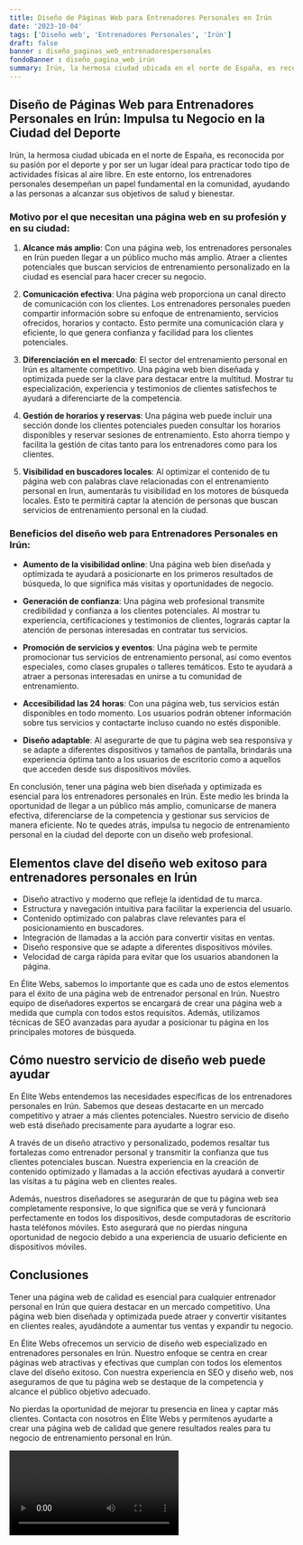 ```yaml
---
title: Diseño de Páginas Web para Entrenadores Personales en Irún
date: '2023-10-04'
tags: ['Diseño web', 'Entrenadores Personales', 'Irún']
draft: false
banner : diseño_paginas_web_entrenadorespersonales
fondoBanner : diseño_pagina_web_irún
summary: Irún, la hermosa ciudad ubicada en el norte de España, es reconocida por su pasión por el deporte y por ser un lugar ideal para practicar todo tipo de actividades físicas al aire libre. En este entorno, los entrenadores personales desempeñan un papel fundamental en la comunidad, ayudando a las personas a alcanzar sus objetivos de salud y bienestar.
---
```


## Diseño de Páginas Web para Entrenadores Personales en Irún: Impulsa tu Negocio en la Ciudad del Deporte

Irún, la hermosa ciudad ubicada en el norte de España, es reconocida por su pasión por el deporte y por ser un lugar ideal para practicar todo tipo de actividades físicas al aire libre. En este entorno, los entrenadores personales desempeñan un papel fundamental en la comunidad, ayudando a las personas a alcanzar sus objetivos de salud y bienestar.

### Motivo por el que necesitan una página web en su profesión y en su ciudad:

1. **Alcance más amplio**: Con una página web, los entrenadores personales en Irún pueden llegar a un público mucho más amplio. Atraer a clientes potenciales que buscan servicios de entrenamiento personalizado en la ciudad es esencial para hacer crecer su negocio.

2. **Comunicación efectiva**: Una página web proporciona un canal directo de comunicación con los clientes. Los entrenadores personales pueden compartir información sobre su enfoque de entrenamiento, servicios ofrecidos, horarios y contacto. Esto permite una comunicación clara y eficiente, lo que genera confianza y facilidad para los clientes potenciales.

3. **Diferenciación en el mercado**: El sector del entrenamiento personal en Irún es altamente competitivo. Una página web bien diseñada y optimizada puede ser la clave para destacar entre la multitud. Mostrar tu especialización, experiencia y testimonios de clientes satisfechos te ayudará a diferenciarte de la competencia.

4. **Gestión de horarios y reservas**: Una página web puede incluir una sección donde los clientes potenciales pueden consultar los horarios disponibles y reservar sesiones de entrenamiento. Esto ahorra tiempo y facilita la gestión de citas tanto para los entrenadores como para los clientes.

5. **Visibilidad en buscadores locales**: Al optimizar el contenido de tu página web con palabras clave relacionadas con el entrenamiento personal en Irun, aumentarás tu visibilidad en los motores de búsqueda locales. Esto te permitirá captar la atención de personas que buscan servicios de entrenamiento personal en la ciudad.

### Beneficios del diseño web para Entrenadores Personales en Irún:

- **Aumento de la visibilidad online**: Una página web bien diseñada y optimizada te ayudará a posicionarte en los primeros resultados de búsqueda, lo que significa más visitas y oportunidades de negocio.

- **Generación de confianza**: Una página web profesional transmite credibilidad y confianza a los clientes potenciales. Al mostrar tu experiencia, certificaciones y testimonios de clientes, lograrás captar la atención de personas interesadas en contratar tus servicios.

- **Promoción de servicios y eventos**: Una página web te permite promocionar tus servicios de entrenamiento personal, así como eventos especiales, como clases grupales o talleres temáticos. Esto te ayudará a atraer a personas interesadas en unirse a tu comunidad de entrenamiento.

- **Accesibilidad las 24 horas**: Con una página web, tus servicios están disponibles en todo momento. Los usuarios podrán obtener información sobre tus servicios y contactarte incluso cuando no estés disponible.

- **Diseño adaptable**: Al asegurarte de que tu página web sea responsiva y se adapte a diferentes dispositivos y tamaños de pantalla, brindarás una experiencia óptima tanto a los usuarios de escritorio como a aquellos que acceden desde sus dispositivos móviles.

En conclusión, tener una página web bien diseñada y optimizada es esencial para los entrenadores personales en Irún. Este medio les brinda la oportunidad de llegar a un público más amplio, comunicarse de manera efectiva, diferenciarse de la competencia y gestionar sus servicios de manera eficiente. No te quedes atrás, impulsa tu negocio de entrenamiento personal en la ciudad del deporte con un diseño web profesional.

<GifSeo />

<Cta />

## Elementos clave del diseño web exitoso para entrenadores personales en Irún

- Diseño atractivo y moderno que refleje la identidad de tu marca.
- Estructura y navegación intuitiva para facilitar la experiencia del usuario.
- Contenido optimizado con palabras clave relevantes para el posicionamiento en buscadores.
- Integración de llamadas a la acción para convertir visitas en ventas.
- Diseño responsive que se adapte a diferentes dispositivos móviles.
- Velocidad de carga rápida para evitar que los usuarios abandonen la página.

En Élite Webs, sabemos lo importante que es cada uno de estos elementos para el éxito de una página web de entrenador personal en Irún. Nuestro equipo de diseñadores expertos se encargará de crear una página web a medida que cumpla con todos estos requisitos. Además, utilizamos técnicas de SEO avanzadas para ayudar a posicionar tu página en los principales motores de búsqueda.

## Cómo nuestro servicio de diseño web puede ayudar

En Élite Webs entendemos las necesidades específicas de los entrenadores personales en Irún. Sabemos que deseas destacarte en un mercado competitivo y atraer a más clientes potenciales. Nuestro servicio de diseño web está diseñado precisamente para ayudarte a lograr eso.

A través de un diseño atractivo y personalizado, podemos resaltar tus fortalezas como entrenador personal y transmitir la confianza que tus clientes potenciales buscan. Nuestra experiencia en la creación de contenido optimizado y llamadas a la acción efectivas ayudará a convertir las visitas a tu página web en clientes reales.

Además, nuestros diseñadores se asegurarán de que tu página web sea completamente responsive, lo que significa que se verá y funcionará perfectamente en todos los dispositivos, desde computadoras de escritorio hasta teléfonos móviles. Esto asegurará que no pierdas ninguna oportunidad de negocio debido a una experiencia de usuario deficiente en dispositivos móviles.

## Conclusiones

Tener una página web de calidad es esencial para cualquier entrenador personal en Irún que quiera destacar en un mercado competitivo. Una página web bien diseñada y optimizada puede atraer y convertir visitantes en clientes reales, ayudándote a aumentar tus ventas y expandir tu negocio.

En Élite Webs ofrecemos un servicio de diseño web especializado en entrenadores personales en Irún. Nuestro enfoque se centra en crear páginas web atractivas y efectivas que cumplan con todos los elementos clave del diseño exitoso. Con nuestra experiencia en SEO y diseño web, nos aseguramos de que tu página web se destaque de la competencia y alcance el público objetivo adecuado.

No pierdas la oportunidad de mejorar tu presencia en línea y captar más clientes. Contacta con nosotros en Élite Webs y permítenos ayudarte a crear una página web de calidad que genere resultados reales para tu negocio de entrenamiento personal en Irún.

<Video />

<CtaBot job='Entrenadores Personales' city='Irún'/>

<Gmaps query='Irún+españa+maps' />